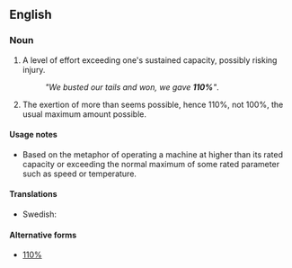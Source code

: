 ==English==

===Noun===
{{infl|en|noun|head=[[a]] [[hundred]] [[and]] [[ten]] [[percent]]}}

# {{idiomatic|US|sports|informal}} A level of effort exceeding one's sustained capacity, possibly risking injury.
#: ''"We busted our tails and won, we gave '''110%'''"''.
# {{idiomatic|colloquial}} The exertion of more than seems possible, hence 110%, not 100%, the usual maximum amount possible.

====Usage notes====
* Based on the metaphor of operating a machine at higher than its rated capacity or exceeding the normal maximum of some rated parameter such as speed or temperature.

====Translations====
* Swedish: {{t|sv|hundratio procent|c}}

====Alternative forms====
* [[110%]]